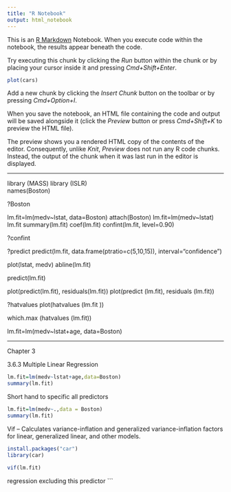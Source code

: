 ```yaml
---
title: "R Notebook"
output: html_notebook
---
```


This is an [R Markdown](http://rmarkdown.rstudio.com) Notebook. When you execute code within the notebook, the results appear beneath the code. 

Try executing this chunk by clicking the *Run* button within the chunk or by placing your cursor inside it and pressing *Cmd+Shift+Enter*. 

```r
plot(cars)
```

Add a new chunk by clicking the *Insert Chunk* button on the toolbar or by pressing *Cmd+Option+I*.


When you save the notebook, an HTML file containing the code and output will be saved alongside it (click the *Preview* button or press *Cmd+Shift+K* to preview the HTML file). 

The preview shows you a rendered HTML copy of the contents of the editor. Consequently, unlike *Knit*, *Preview* does not run any R code chunks. Instead, the output of the chunk when it was last run in the editor is displayed.


--------------------------------------------------------------------------------


library (MASS)
library (ISLR)  
names(Boston)

?Boston

lm.fit=lm(medv~lstat, data=Boston)
attach(Boston)
lm.fit=lm(medv~lstat)
lm.fit
summary(lm.fit)
coef(lm.fit)
confint(lm.fit, level=0.90)

?confint

?predict
predict(lm.fit, data.frame(ptratio=c(5,10,15)), interval="confidence")

plot(lstat, medv)
abline(lm.fit)

predict(lm.fit)

plot(predict(lm.fit), residuals(lm.fit))
plot(predict (lm.fit), residuals (lm.fit))

?hatvalues
plot(hatvalues (lm.fit ))
  

which.max (hatvalues (lm.fit))

lm.fit=lm(medv~lstat+age, data=Boston)

--------------------------------------------------------------------------------
Chapter 3

3.6.3 Multiple Linear Regression
```r
lm.fit=lm(medv~lstat+age,data=Boston)
summary(lm.fit)
```
Short hand to specific all predictors
```r
lm.fit=lm(medv~.,data = Boston)
summary(lm.fit)
```
Vif -- Calculates variance-inflation and generalized variance-inflation factors for linear, generalized linear, and other models.

```r
install.packages("car")
library(car)

vif(lm.fit)
```
regression excluding this predictor
```



